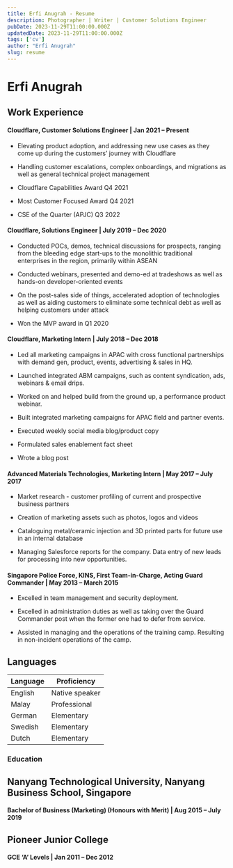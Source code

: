 ```yaml
---
title: Erfi Anugrah - Resume
description: Photographer | Writer | Customer Solutions Engineer
pubDate: 2023-11-29T11:00:00.000Z
updatedDate: 2023-11-29T11:00:00.000Z
tags: ['cv']
author: "Erfi Anugrah"
slug: resume
---
```


# Erfi Anugrah

## **Work Experience**

#### Cloudflare, Customer Solutions Engineer | Jan 2021 – Present
- Elevating product adoption, and addressing new use cases as they come up during the customers’ journey with Cloudflare

- Handling customer escalations, complex onboardings, and migrations as well as general technical project management

- Cloudflare Capabilities Award Q4 2021

- Most Customer Focused Award Q4 2021

- CSE of the Quarter (APJC) Q3 2022

#### Cloudflare, Solutions Engineer | July 2019 – Dec 2020
- Conducted POCs, demos, technical discussions for prospects, ranging from the bleeding edge start-ups to the monolithic traditional enterprises in the region, primarily within ASEAN

- Conducted webinars, presented and demo-ed at tradeshows as well as hands-on developer-oriented events

- On the post-sales side of things, accelerated adoption of technologies as well as aiding customers to eliminate some technical debt as well as helping customers under attack

- Won the MVP award in Q1 2020

#### Cloudflare, Marketing Intern | July 2018 – Dec 2018
- Led all marketing campaigns in APAC with cross functional partnerships with demand gen, product, events, advertising & sales in HQ.

- Launched integrated ABM campaigns, such as content syndication, ads, webinars & email drips.

- Worked on and helped build from the ground up, a performance product webinar.

- Built integrated marketing campaigns for APAC field and partner events.

- Executed weekly social media blog/product copy

- Formulated sales enablement fact sheet

- Wrote a blog post

#### Advanced Materials Technologies, Marketing Intern | May 2017 – July 2017
- Market research - customer profiling of current and prospective business partners

- Creation of marketing assets such as photos, logos and videos

- Cataloguing metal/ceramic injection and 3D printed parts for future use in an internal database

- Managing Salesforce reports for the company. Data entry of new leads for processing into new opportunities.

#### Singapore Police Force, KINS, First Team-in-Charge, Acting Guard Commander | May 2013 – March 2015
- Excelled in team management and security deployment.

- Excelled in administration duties as well as taking over the Guard Commander post when the former one had to defer from service.

- Assisted in managing and the operations of the training camp. Resulting in non-incident operations of the camp.

## Languages

| Language  | Proficiency |
| --------- | ----------- |
| English   | Native speaker |
| Malay | Professional |
| German | Elementary|
| Swedish | Elementary|
| Dutch | Elementary|

### Education

## Nanyang Technological University, Nanyang Business School, Singapore

#### Bachelor of Business (Marketing) (Honours with Merit) | Aug 2015 – July 2019

## Pioneer Junior College

#### GCE ‘A’ Levels | Jan 2011 – Dec 2012